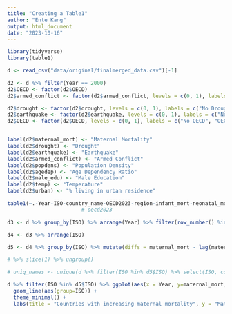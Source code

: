```yaml
---
title: "Creating a Table1"
author: "Ente Kang"
output: html_document
date: "2023-10-16"
---
```


```r
library(tidyverse)
library(table1)

d <- read_csv("data/original/finalmerged_data.csv")[-1]

d2 <- d %>% filter(Year == 2000)
d2$OECD <- factor(d2$OECD)
d2$armed_conflict <- factor(d2$armed_conflict, levels = c(0, 1), labels = c("No Conflict", "Conflict"))

d2$drought <- factor(d2$drought, levels = c(0, 1), labels = c("No Drought", "Drought"))
d2$earthquake <- factor(d2$earthquake, levels = c(0, 1), labels = c("No Earthquake", "Earthquake"))
d2$OECD <- factor(d2$OECD, levels = c(0, 1), labels = c("No OECD", "OECD"))


label(d2$maternal_mort) <- "Maternal Mortality"
label(d2$drought) <- "Drought"
label(d2$earthquake) <- "Earthquake"
label(d2$armed_conflict) <- "Armed Conflict"
label(d2$popdens) <- "Population Density"
label(d2$agedep) <- "Age Dependency Ratio"
label(d2$male_edu) <- "Male Education"
label(d2$temp) <- "Temperature"
label(d2$urban) <- "% living in urban residence"

table1(~.-Year-ISO-country_name-OECD2023-region-infant_mort-neonatal_mort-under5_mort|armed_conflict, data = d2, caption = "Summary statistics for the year 2000") #take off region, bin code oecd, remove
                        # oecd2023
```

```r
d3 <- d %>% group_by(ISO) %>% arrange(Year) %>% filter(row_number() %in% c(1, n())) %>% select(c(Year, maternal_mort, ISO)) %>% ungroup()

d4 <- d3 %>% arrange(ISO) 

d5 <- d4 %>% group_by(ISO) %>% mutate(diffs = maternal_mort - lag(maternal_mort)) %>% drop_na() %>% filter(diffs > 0 ) %>% select(ISO)

# %>% slice(1) %>% ungroup()

# uniq_names <- unique(d %>% filter(ISO %in% d5$ISO) %>% select(ISO, country_name))

d %>% filter(ISO %in% d5$ISO) %>% ggplot(aes(x = Year, y=maternal_mort, col=ISO))+
  geom_line(aes(group=ISO)) + 
  theme_minimal() + 
  labs(title = "Countries with increasing maternal mortality", y = "Maternal Mortality Ratio")
```

